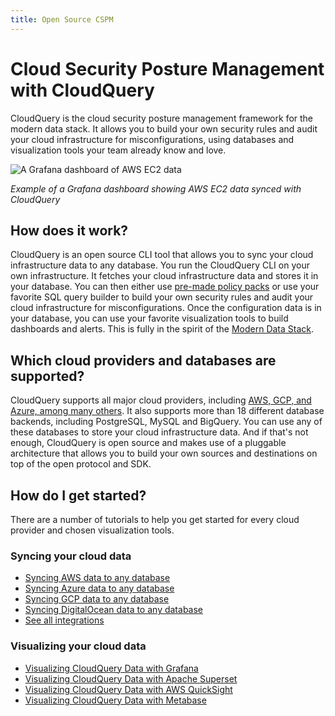 ```yaml
---
title: Open Source CSPM
---
```


# Cloud Security Posture Management with CloudQuery

CloudQuery is the cloud security posture management framework for the modern data stack. It allows you to build your own security rules and audit your cloud infrastructure for misconfigurations, using databases and visualization tools your team already know and love.

![A Grafana dashboard of AWS EC2 data](/images/blog/open-source-cloud-asset-inventory-with-cloudquery-and-grafana/image1.png "A Grafana dashboard of AWS EC2 data")

_Example of a Grafana dashboard showing AWS EC2 data synced with CloudQuery_

## How does it work?

CloudQuery is an open source CLI tool that allows you to sync your cloud infrastructure data to any database. You run the CloudQuery CLI on your own infrastructure. It fetches your cloud infrastructure data and stores it in your database. You can then either use [pre-made policy packs](https://hub.cloudquery.io/addons/transformation) or use your favorite SQL query builder to build your own security rules and audit your cloud infrastructure for misconfigurations. Once the configuration data is in your database, you can use your favorite visualization tools to build dashboards and alerts. This is fully in the spirit of the [Modern Data Stack](/docs/glossary/what-is-the-modern-data-stack).

## Which cloud providers and databases are supported?

CloudQuery supports all major cloud providers, including [AWS, GCP, and Azure, among many others](/integrations). It also supports more than 18 different database backends, including PostgreSQL, MySQL and BigQuery. You can use any of these databases to store your cloud infrastructure data. And if that's not enough, CloudQuery is open source and makes use of a pluggable architecture that allows you to build your own sources and destinations on top of the open protocol and SDK.

## How do I get started?

There are a number of tutorials to help you get started for every cloud provider and chosen visualization tools.

### Syncing your cloud data

* [Syncing AWS data to any database](/integrations/aws)
* [Syncing Azure data to any database](/integrations/azure)
* [Syncing GCP data to any database](/integrations/gcp)
* [Syncing DigitalOcean data to any database](/integrations/digitalocean)
* [See all integrations](/integrations)

### Visualizing your cloud data

* [Visualizing CloudQuery Data with Grafana](/blog/open-source-cloud-asset-inventory-with-cloudquery-and-grafana)
* [Visualizing CloudQuery Data with Apache Superset](/how-to-guides/cloud-asset-inventory-cloudquery-apache-superset)
* [Visualizing CloudQuery Data with AWS QuickSight](/how-to-guides/cloud-asset-inventory-cloudquery-aws-quicksight)
* [Visualizing CloudQuery Data with Metabase](/how-to-guides/cloud-asset-inventory-cloudquery-metabase)

